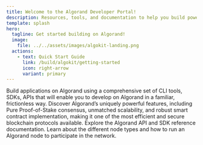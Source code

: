 ```yaml
---
title: Welcome to the Algorand Developer Portal!
description: Resources, tools, and documentation to help you build powerful applications on Algorand.
template: splash
hero:
  tagline: Get started building on Algorand!
  image:
    file: ../../assets/images/algokit-landing.png
  actions:
    - text: Quick Start Guide
      link: /build/algokit/getting-started
      icon: right-arrow
      variant: primary
---
```



<LinkInfoCardGrid stagger>
  <LinkInfoCard title='Build' icon='build-icon' href='/build/overview'>
    Build applications on Algorand using a comprehensive set of CLI tools, SDKs,
    APIs that will enable you to develop on Algorand in a familiar, frictionless
    way.
  </LinkInfoCard>
  <LinkInfoCard title='Protocol' icon='protocol-icon' href='/protocol/overview'>
    Discover Algorand’s uniquely powerful features, including Pure
    Proof-of-Stake consensus, unmatched scalability, and robust smart contract
    implementation, making it one of the most efficient and secure blockchain
    protocols available.
  </LinkInfoCard>
  <LinkInfoCard title='Reference' icon='reference-icon' href='/reference/'>
    Explore the Algorand API and SDK reference documentation.
  </LinkInfoCard>
  <LinkInfoCard
    title='Running a node'
    icon='node-icon'
    href='/node_running/overview/'
  >
    Learn about the different node types and how to run an Algorand node to
    participate in the network.
  </LinkInfoCard>
</LinkInfoCardGrid>
